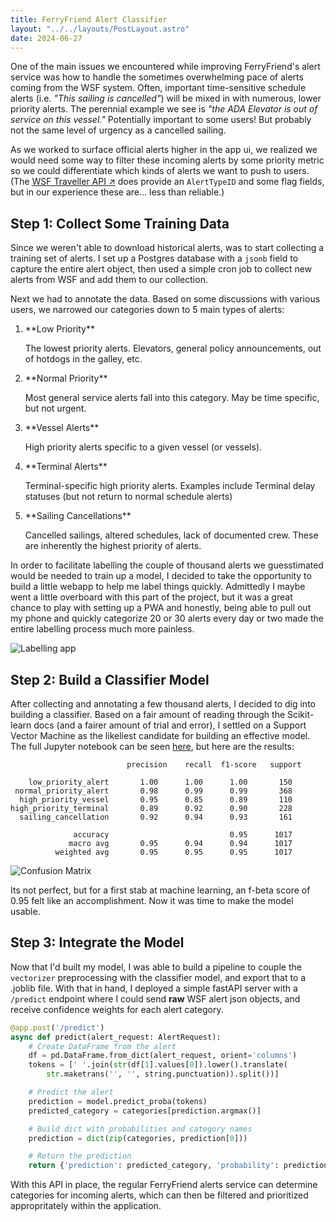 ```yaml
---
title: FerryFriend Alert Classifier
layout: "../../layouts/PostLayout.astro"
date: 2024-06-27
---
```


One of the main issues we encountered while improving FerryFriend's alert service was how to handle the sometimes overwhelming pace of alerts coming from the WSF system. Often, important time-sensitive schedule alerts (i.e. *"This sailing is cancelled"*) will be mixed in with numerous, lower priority alerts. The perennial example we see is *"the ADA Elevator is out of service on this vessel."* Potentially important to some users! But probably not the same level of urgency as a cancelled sailing.

As we worked to surface official alerts higher in the app ui, we realized we would need some way to filter these incoming alerts by some priority metric so we could differentiate which kinds of alerts we want to push to users. (The [WSF Traveller API ↗](https://www.wsdot.wa.gov/ferries/api/schedule/documentation/rest.html) does provide an `AlertTypeID` and some flag fields, but in our experience these are... less than reliable.)

## Step 1: Collect Some Training Data

Since we weren't able to download historical alerts, was to start collecting a training set of alerts. I set up a Postgres database with a `jsonb` field to capture the entire alert object, then used a simple cron job to collect new alerts from WSF and add them to our collection.

Next we had to annotate the data. Based on some discussions with various users, we narrowed our categories down to 5 main types of alerts:

<ol className="mt-4 ml-4 list-outside list-decimal">
  <li>
    <p className="mt-8 font-extrabold">**Low Priority**</p>
    <p className="ml-1 text-sm">
      The lowest priority alerts. Elevators, general policy
      announcements, out of hotdogs in the galley, etc.
    </p>
  </li>
  <li>
    <p className="mt-8 font-extrabold">**Normal Priority**</p>
    <p className="ml-1 text-sm">
      Most general service alerts fall into this category. May
      be time specific, but not urgent.
    </p>
  </li>
  <li>
    <p className="mt-8 font-extrabold">**Vessel Alerts**</p>
    <p className="ml-1 text-sm">
      High priority alerts specific to a given vessel (or
      vessels).
    </p>
  </li>
  <li>
    <p className="mt-8 font-extrabold">**Terminal Alerts**</p>
    <p className="ml-1 text-sm">
      Terminal-specific high priority alerts. Examples include
      Terminal delay statuses (but not return to normal
      schedule alerts)
    </p>
  </li>
  <li>
    <p className="mt-8 font-extrabold">
      **Sailing Cancellations**
    </p>
    <p className="ml-1 text-sm">
      Cancelled sailings, altered schedules, lack of
      documented crew. These are inherently the highest
      priority of alerts.
    </p>
  </li>
</ol>

In order to facilitate labelling the couple of thousand alerts we guesstimated would be needed to train up a model, I decided to take the opportunity to build a little webapp to help me label things quickly. Admittedly I maybe went a little overboard with this part of the project, but it was a great chance to play with setting up a PWA and honestly, being able to pull out my phone and quickly categorize 20 or 30 alerts every day or two made the entire labelling process much more painless. 

![Labelling app](./sklearn_files/sklearn_13_1.png)

## Step 2: Build a Classifier Model

After collecting and annotating a few thousand alerts, I decided to dig into building a classifier. Based on a fair amount of reading through the Scikit-learn docs (and a fairer amount of trial and error), I settled on a Support Vector Machine as the likeliest candidate for building an effective model. The full Jupyter notebook can be seen [here](/alerts/notebook), but here are the results:

```
                          precision    recall  f1-score   support

    low_priority_alert       1.00      1.00      1.00       150
 normal_priority_alert       0.98      0.99      0.99       368
  high_priority_vessel       0.95      0.85      0.89       110
high_priority_terminal       0.89      0.92      0.90       228
  sailing_cancellation       0.92      0.94      0.93       161

              accuracy                           0.95      1017
             macro avg       0.95      0.94      0.94      1017
          weighted avg       0.95      0.95      0.95      1017
```
![Confusion Matrix](./sklearn_files/sklearn_17_1.png)

Its not perfect, but for a first stab at machine learning, an f-beta score of 0.95 felt like an accomplishment. Now it was time to make the model usable.

## Step 3: Integrate the Model

Now that I'd built my model, I was able to build a pipeline to couple the `vectorizer` preprocessing with the classifier model, and export that to a .joblib file. With that in hand, I deployed a simple fastAPI server with a `/predict` endpoint where I could send **raw** WSF alert json objects, and receive confidence weights for each alert category. 

```python
@app.post('/predict')
async def predict(alert_request: AlertRequest):
    # Create DataFrame from the alert
    df = pd.DataFrame.from_dict(alert_request, orient='columns')
    tokens = [' '.join(str(df[1].values[0]).lower().translate(
        str.maketrans('', '', string.punctuation)).split())]

    # Predict the alert
    prediction = model.predict_proba(tokens)
    predicted_category = categories[prediction.argmax()]

    # Build dict with probabilities and category names
    prediction = dict(zip(categories, prediction[0]))

    # Return the prediction
    return {'prediction': predicted_category, 'probability': prediction}
```
With this API in place, the regular FerryFriend alerts service can determine categories for incoming alerts, which can then be filtered and prioritized appropritately within the application. 